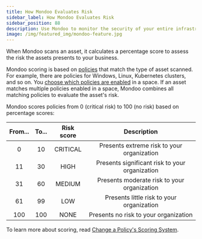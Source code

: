 ```yaml
---
title: How Mondoo Evaluates Risk
sidebar_label: How Mondoo Evaluates Risk
sidebar_position: 88
description: Use Mondoo to monitor the security of your entire infrastructure
image: /img/featured_img/mondoo-feature.jpg
---
```


When Mondoo scans an asset, it calculates a percentage score to assess the risk the assets presents to your business.

Mondoo scoring is based on [policies](/platform/security/posture/pac/) that match the type of asset scanned. For example, there are policies for Windows, Linux, Kubernetes clusters, and so on. You [choose which policies are enabled](/platform/security/posture/policies/) in a space. If an asset matches multiple policies enabled in a space, Mondoo combines all matching policies to evaluate the asset's risk.

Mondoo scores policies from 0 (critical risk) to 100 (no risk) based on percentage scores:

| From... | To... | Risk score | Description                                    |
|:-------:|:-----:|:----------:| :---------------------------------------------:|
| 0       | 10    | CRITICAL   | Presents extreme risk to your organization     |
| 11      | 30    | HIGH       | Presents significant risk to your organization |
| 31      | 60    | MEDIUM     | Presents moderate risk to your organization    |
| 61      | 99    | LOW        | Presents little risk to your organization      |
| 100     | 100   | NONE       | Presents no risk to your organization          |


To learn more about scoring, read [Change a Policy's Scoring System](/platform/security/customize/score/).
